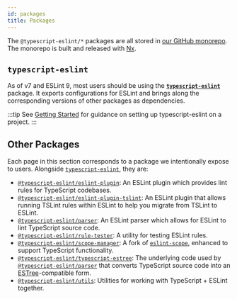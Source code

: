 ```yaml
---
id: packages
title: Packages
---
```


The `@typescript-eslint/*` packages are all stored in [our GitHub monorepo](https://github.com/typescript-eslint/typescript-eslint).
The monorepo is built and released with [Nx](https://nx.dev).

## `typescript-eslint`

As of v7 and ESLint 9, most users should be using the **[`typescript-eslint`](./packages/TypeScript_ESLint.mdx)** package.
It exports configurations for ESLint and brings along the corresponding versions of other packages as dependencies.

:::tip
See [Getting Started](./Getting_Started.mdx) for guidance on setting up typescript-eslint on a project.
:::

## Other Packages

Each page in this section corresponds to a package we intentionally expose to users.
Alongside [`typescript-eslint`](./packages/TypeScript_ESLint.mdx), they are:

- [`@typescript-eslint/eslint-plugin`](./packages/ESLint_Plugin.mdx): An ESLint plugin which provides lint rules for TypeScript codebases.
- [`@typescript-eslint/eslint-plugin-tslint`](./packages/ESLint_Plugin_TSLint.mdx): An ESLint plugin that allows running TSLint rules within ESLint to help you migrate from TSLint to ESLint.
- [`@typescript-eslint/parser`](./packages/Parser.mdx): An ESLint parser which allows for ESLint to lint TypeScript source code.
- [`@typescript-eslint/rule-tester`](./packages/Rule_Tester.mdx): A utility for testing ESLint rules.
- [`@typescript-eslint/scope-manager`](./packages/Scope_Manager.mdx): A fork of [`eslint-scope`](https://github.com/eslint/eslint-scope), enhanced to support TypeScript functionality.
- [`@typescript-eslint/typescript-estree`](./packages/TypeScript_ESTree.mdx): The underlying code used by [`@typescript-eslint/parser`](./packages/Parser.mdx) that converts TypeScript source code into an [ESTree](https://github.com/estree/estree)-compatible form.
- [`@typescript-eslint/utils`](./packages/Utils.mdx): Utilities for working with TypeScript + ESLint together.
